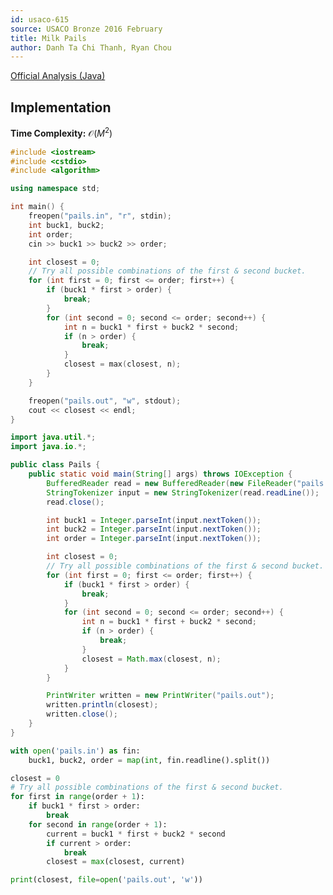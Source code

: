 ```yaml
---
id: usaco-615
source: USACO Bronze 2016 February
title: Milk Pails
author: Danh Ta Chi Thanh, Ryan Chou
---
```


[Official Analysis (Java)](http://www.usaco.org/current/data/sol_pails_bronze_feb16.html)

## Implementation

**Time Complexity:** $\mathcal{O}(M^2)$

<LanguageSection>
<CPPSection>

```cpp
#include <iostream>
#include <cstdio>
#include <algorithm>

using namespace std;

int main() {
	freopen("pails.in", "r", stdin);
	int buck1, buck2;
	int order;
	cin >> buck1 >> buck2 >> order;

	int closest = 0;
	// Try all possible combinations of the first & second bucket.
	for (int first = 0; first <= order; first++) {
		if (buck1 * first > order) {
			break;
		}
		for (int second = 0; second <= order; second++) {
			int n = buck1 * first + buck2 * second;
			if (n > order) {
				break;
			}
			closest = max(closest, n);
		}
	}

	freopen("pails.out", "w", stdout);
	cout << closest << endl;
}
```

</CPPSection>
<JavaSection>

```java
import java.util.*;
import java.io.*;

public class Pails {
	public static void main(String[] args) throws IOException {
		BufferedReader read = new BufferedReader(new FileReader("pails.in"));
		StringTokenizer input = new StringTokenizer(read.readLine());
		read.close();

		int buck1 = Integer.parseInt(input.nextToken());
		int buck2 = Integer.parseInt(input.nextToken());
		int order = Integer.parseInt(input.nextToken());

		int closest = 0;
		// Try all possible combinations of the first & second bucket.
		for (int first = 0; first <= order; first++) {
			if (buck1 * first > order) {
				break;
			}
			for (int second = 0; second <= order; second++) {
				int n = buck1 * first + buck2 * second;
				if (n > order) {
					break;
				}
				closest = Math.max(closest, n);
			}
		}

		PrintWriter written = new PrintWriter("pails.out");
		written.println(closest);
		written.close();
	}
}
```

</JavaSection>
<PySection>

```python
with open('pails.in') as fin:
    buck1, buck2, order = map(int, fin.readline().split())

closest = 0
# Try all possible combinations of the first & second bucket.
for first in range(order + 1):
	if buck1 * first > order:
		break
	for second in range(order + 1):
		current = buck1 * first + buck2 * second
		if current > order:
			break
		closest = max(closest, current)

print(closest, file=open('pails.out', 'w'))
```

</PySection>
</LanguageSection>
